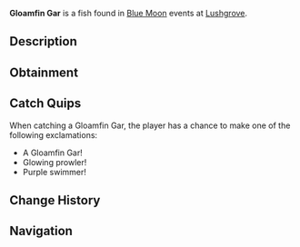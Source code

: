 {{FishInfobox
|image          = Gloamfin Gar.png
|rarity         = Common
|sea            = Second Sea
|location       = [[Blue Moon - Second Sea]]
|sublocation    = 
|sources        = Fishing Rod
|radar_location = 
|prog_speed     = +15
|xp             = 1055
|weather        = Rain
|time           = 
|season         = Winter
|bait           = Gale Grub
|base_weight    = 120
|base_value     = 290
|weight_range   = 80
|base_chance    = 95
|base_resil     = 80
}}
'''Gloamfin Gar''' is a {{Rarity|Common}} fish found in [[Blue Moon]] events at [[Lushgrove]].

== Description ==
{{Description|A long, sinewy fish with a pattern that glow brightly in the dusk.|Bestiary Entry}}

== Obtainment ==
{{Description|It slinks through the rainy shallows.|Bestiary Hint}}
{{Fish Availability|
Blue Moon/Second Sea
|top_rods      = 
Krampus's Rod\229229.95\215010.08;
Magma Rod\228758.26\214567.64;
Plastic Rod\226429.27\212383.13;
Fischer's Rod\183544.77\222137.67;
Fast Rod\182938.78\221404.26;
Magnet Rod\153084.7\231603.61;
Buddy Bond Rod\163540.55\226353.55;
Free Spirit Rod\180445.8\156772.53;
Trident Rod\162067.83\161757.73;
Blazebringer Rod\154999.4\160271.38;
Verdant Shear Rod\153956.57\166386.1;
No-Life Rod\140088.69\139855.77;
Seraphic Rod\134313.11\134056.12;
Ethereal Prism Rod\133038.94\132198.89;
Challenger's Rod\129886.09\129665.55;
Rod Of The Forgotten Fang\129348.22\129103.6;
Depthseeker Rod\128802.59\128635.92;
Rod Of The Exalted One\128342.6\127964.63;
Avalanche Rod\128005.36\127843.94;
Rod Of The Depths\127993.44\127760.78;
Volcanic Rod\127632.84\127436.6;
Zeus Rod\127211.11\127015.51;
Steady Rod\104551.3\107589.11
|recommended   = Free Spirit Rod
}}

== Catch Quips ==
When catching a Gloamfin Gar, the player has a chance to make one of the following exclamations:
* A Gloamfin Gar!
* Glowing prowler!
* Purple swimmer!

== Change History ==
{{Change History|{{subst:Current Version}}}}

== Navigation ==
{{Fish Navbox|Blue Moon - Second Sea}}